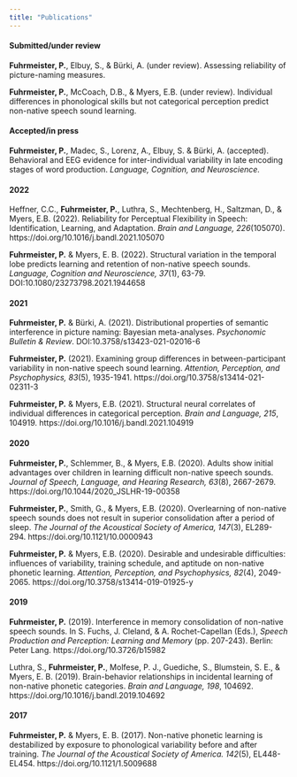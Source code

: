 ```yaml
---
title: "Publications"
---
```


#### Submitted/under review

**Fuhrmeister, P.**, Elbuy, S., & Bürki, A. (under review). Assessing reliability of picture-naming measures.

**Fuhrmeister, P.**, McCoach, D.B., & Myers, E.B. (under review). Individual differences in phonological skills but not categorical perception predict non-native speech sound learning.


#### Accepted/in press

**Fuhrmeister, P.**, Madec, S., Lorenz, A., Elbuy, S. & Bürki, A. (accepted). Behavioral and EEG evidence for inter-individual variability in late encoding stages of word production. *Language, Cognition, and Neuroscience.*


#### 2022

Heffner, C.C., **Fuhrmeister, P.**, Luthra, S., Mechtenberg, H., Saltzman, D., & Myers, E.B. (2022). Reliability for Perceptual Flexibility in Speech: Identification, Learning, and Adaptation. *Brain and Language, 226*(105070). https://doi.org/10.1016/j.bandl.2021.105070

**Fuhrmeister, P.** & Myers, E. B. (2022). Structural variation in the temporal lobe predicts learning and retention of non-native speech sounds. *Language, Cognition and Neuroscience, 37*(1), 63-79. DOI:10.1080/23273798.2021.1944658


#### 2021

**Fuhrmeister, P.** & Bürki, A. (2021). Distributional properties of semantic interference in picture naming: Bayesian meta-analyses. *Psychonomic Bulletin & Review*. DOI:10.3758/s13423-021-02016-6

**Fuhrmeister, P.** (2021). Examining group differences in between-participant variability in non-native speech sound learning. *Attention, Perception, and Psychophysics, 83*(5), 1935-1941. https://doi.org/10.3758/s13414-021-02311-3

**Fuhrmeister, P.** & Myers, E.B. (2021). Structural neural correlates of individual differences in categorical perception. *Brain and Language, 215*, 104919. https://doi.org/10.1016/j.bandl.2021.104919


#### 2020

**Fuhrmeister, P.**, Schlemmer, B., & Myers, E.B. (2020). Adults show initial advantages over children in learning difficult non-native speech sounds. *Journal of Speech, Language, and Hearing Research, 63*(8), 2667-2679. https://doi.org/10.1044/2020_JSLHR-19-00358

**Fuhrmeister, P.**, Smith, G., & Myers, E.B. (2020). Overlearning of non-native speech sounds does not result in superior consolidation after a period of sleep. *The Journal of the Acoustical Society of America, 147*(3), EL289-294. https://doi.org/10.1121/10.0000943

**Fuhrmeister, P.** & Myers, E.B. (2020). Desirable and undesirable difficulties: influences of variability, training schedule, and aptitude on non-native phonetic learning. *Attention, Perception, and Psychophysics, 82*(4), 2049-2065. https://doi.org/10.3758/s13414-019-01925-y


#### 2019

**Fuhrmeister, P.** (2019). Interference in memory consolidation of non-native speech sounds. In S. Fuchs, J. Cleland, & A. Rochet-Capellan (Eds.), *Speech Production and Perception: Learning and Memory* (pp. 207-243). Berlin: Peter Lang. https://doi.org/10.3726/b15982

Luthra, S., **Fuhrmeister, P.**, Molfese, P. J., Guediche, S., Blumstein, S. E., & Myers, E. B. (2019). Brain-behavior relationships in incidental learning of non-native phonetic categories. *Brain and Language, 198*, 104692. https://doi.org/10.1016/j.bandl.2019.104692  


#### 2017

**Fuhrmeister, P.** & Myers, E. B. (2017). Non-native phonetic learning is destabilized by exposure to phonological variability before and after training. *The Journal of the Acoustical Society of America. 142*(5), EL448-EL454. https://doi.org/10.1121/1.5009688
